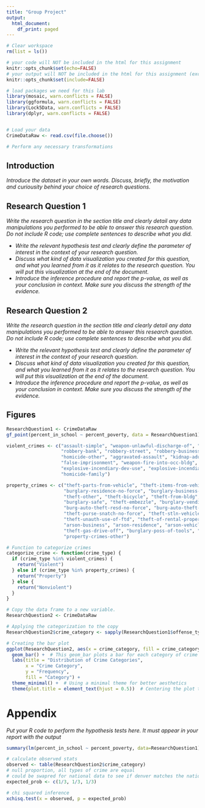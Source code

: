 ---
title: "Group Project"
output:
  html_document:
    df_print: paged
---

```{r}
# Clear workspace
rm(list = ls()) 

# your code will NOT be included in the html for this assignment
knitr::opts_chunk$set(echo=FALSE) 
# your output will NOT be included in the html for this assignment (except figures at the end)
knitr::opts_chunk$set(include=FALSE) 

# load packages we need for this lab
library(mosaic, warn.conflicts = FALSE) 
library(ggformula, warn.conflicts = FALSE)
library(Lock5Data, warn.conflicts = FALSE)
library(dplyr, warn.conflicts = FALSE)


# Load your data
CrimeDataRaw <- read.csv(file.choose())

# Perform any necessary transformations


```


## Introduction

*Introduce the dataset in your own words.  Discuss, briefly, the motivation and curiousity behind your choice of research questions.  *  
  
## Research Question 1

*Write the research question in the section title and clearly detail any data manipulations you performed to be able to answer this research question. Do not include R code; use complete sentences to describe what you did. * 
  
   - *Write the relevant hypothesis test and clearly define the parameter of interest in the context of your research question.* 
   - *Discuss what kind of data visualization you created for this question, and what you learned from it as it relates to the research question.  You will put this visualization at the end of the document.*
  - *Introduce the inference procedure and report the p-value, as well as your conclusion in context.  Make sure you discuss the strength of the evidence.*
  
## Research Question 2

*Write the research question in the section title and clearly detail any data manipulations you performed to be able to answer this research question. Do not include R code; use complete sentences to describe what you did. * 
  
   - *Write the relevant hypothesis test and clearly define the parameter of interest in the context of your research question.* 
   - *Discuss what kind of data visualization you created for this question, and what you learned from it as it relates to the research question.  You will put this visualization at the end of the document.*
  - *Introduce the inference procedure and report the p-value, as well as your conclusion in context.  Make sure you discuss the strength of the evidence.*
  
\newpage

## Figures

```{r, include = T}
ResearchQuestion1 <- CrimeDataRaw
gf_point(percent_in_school ~ percent_poverty, data = ResearchQuestion1)

```

```{r, include = T}

violent_crimes <- c("assault-simple", "weapon-unlawful-discharge-of", "menacing-felony-w-weap", "agg-aslt-shoot",
                    "robbery-bank", "robbery-street", "robbery-business", "robbery-car-jacking", "robbery-residence",
                    "homicide-other", "aggravated-assault", "kidnap-adult-victim", "weapon-other-viol", "agg-aslt-police-weapon",
                    "false-imprisonment", "weapon-fire-into-occ-bldg", "weapon-fire-into-occ-veh",
                    "explosive-incendiary-dev-use", "explosive-incendiary-dev-pos", "threats-to-injure", "assault-police-simple",
                    "homicide-family")

property_crimes <- c("theft-parts-from-vehicle", "theft-items-from-vehicle", "burglary-residence-by-force",
                     "burglary-residence-no-force", "burglary-business-no-force", "burglary-business-by-force",
                     "theft-other", "theft-bicycle", "theft-from-bldg", "theft-shoplift", "vehicle-theft", "theft-of-motor-vehicle",
                     "burglary-safe", "theft-embezzle", "burglary-vending-machine", "burg-auto-theft-busn-no-force",
                     "burg-auto-theft-resd-no-force", "burg-auto-theft-busn-w-force", "burg-auto-theft-resd-w-force",
                     "theft-purse-snatch-no-force", "theft-stln-vehicle-trailer", "theft-fail-return-rent-veh",
                     "theft-unauth-use-of-ftd", "theft-of-rental-property", "theft-pick-pocket", "arson-other",
                     "arson-business", "arson-residence", "arson-vehicle", "arson-public-building", "theft-of-services",
                     "theft-gas-drive-off", "burglary-poss-of-tools", "theft-from-mails", "stolen-property-buy-sell-rec",
                     "property-crimes-other")

# Function to categorize crimes
categorize_crime <- function(crime_type) {
  if (crime_type %in% violent_crimes) {
    return("Violent")
  } else if (crime_type %in% property_crimes) {
    return("Property")
  } else {
    return("Nonviolent")
  }
}

# Copy the data frame to a new variable.
ResearchQuestion2 <- CrimeDataRaw

# Applying the categorization to the copy
ResearchQuestion2$crime_category <- sapply(ResearchQuestion1$offense_type_id, categorize_crime)

# Creating the bar plot
ggplot(ResearchQuestion2, aes(x = crime_category, fill = crime_category)) +
  geom_bar() +  # This geom_bar plots a bar for each category of crime
  labs(title = "Distribution of Crime Categories",
       x = "Crime Category",
       y = "Frequency",
       fill = "Category") +
  theme_minimal() +  # Using a minimal theme for better aesthetics
  theme(plot.title = element_text(hjust = 0.5))  # Centering the plot title


```

# Appendix

*Put your R code to perform the hypothesis tests here.  It must appear in your report with the output*

```{r, include = T, echo = T}

summary(lm(percent_in_school ~ percent_poverty, data=ResearchQuestion1))


```

```{r, include = T, echo = T}
# calculate observed stats
observed <- table(ResearchQuestion2$crime_category)
# null proportion, all types of crime are equal
# could be swapred for national data to see if denver matches the national expected values
expected_prob <- c(1/3, 1/3, 1/3)

# chi squared inference
xchisq.test(x = observed, p = expected_prob)
```




